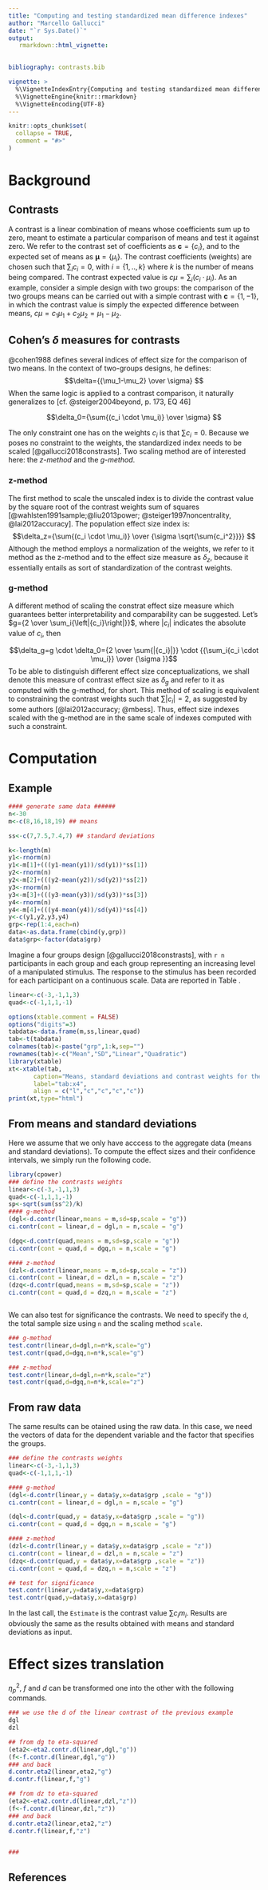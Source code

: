 ```yaml
---
title: "Computing and testing standardized mean difference indexes"
author: "Marcello Gallucci"
date: "`r Sys.Date()`"
output: 
   rmarkdown::html_vignette:
      

bibliography: contrasts.bib

vignette: >
  %\VignetteIndexEntry{Computing and testing standardized mean difference indexes}
  %\VignetteEngine{knitr::rmarkdown}
  %\VignetteEncoding{UTF-8}
---
```


```r
knitr::opts_chunk$set(
  collapse = TRUE,
  comment = "#>"
)


```


# Background

## Contrasts 

A contrast is a linear combination of means whose coefficients sum up to zero, meant to estimate a particular comparison of means and test it against zero. We refer to the contrast set of coefficients as $\boldsymbol{c}=\{c_i\}$, and to the expected set of means as $\boldsymbol{\mu}=\{\mu_i\}$. The contrast coefficients (weights) are chosen such that $\sum_i{c_i}=0$, with $i=\{1,..,k\}$ where $k$ is the number of means being compared. The contrast expected value is $c\mu=\sum_i{(c_i \cdot \mu_i)}$. As an example, consider a simple design with two groups: the comparison of the two groups means can be carried out with a simple contrast with $\boldsymbol{c}=\{1,-1\}$, in which the contrast value is simply the expected difference between means, $c\mu=c_1\mu_1+c_2\mu_2=\mu_1-\mu_2$.  

## Cohen's $\delta$ measures for contrasts

@cohen1988 defines several indices of effect size for the comparison of two means. In the context of two-groups designs, he defines:
$$\delta={{\mu_1-\mu_2} \over \sigma} $$ 
When the same logic is applied to a contrast comparison, it naturally generalizes to [cf. @steiger2004beyond, p. 173, EQ 46] 

$$\delta_0={\sum{(c_i \cdot \mu_i)} \over \sigma} $$ 

The only constraint one has on the weights $c_i$ is that $\sum{c_i}=0$. Because we poses no constraint to the weights, the standardized index needs to be scaled [@gallucci2018constrasts]. Two scaling method are of interested here: the _z-method_ and the _g-method_.  

### z-method

The first method to scale the unscaled index is to divide the contrast value by the square root of the contrast weights sum of squares [@wahlsten1991sample;@liu2013power; @steiger1997noncentrality, @lai2012accuracy]. The population effect size index is:
$$\delta_z={\sum{(c_i \cdot \mu_i)} \over {\sigma \sqrt{\sum{c_i^2}}}} $$
Although the method employs a normalization of the weights, we refer to it method as the z-method and to the effect size measure as $\delta_z$, because it essentially entails as sort of standardization of the contrast weights.

### g-method

A different method of scaling the constrat effect size measure which guarantees better interpretability and comparability can be suggested. Let's $g={2 \over \sum_i{\left|{c_i}\right|}}$, where $|c_i|$ indicates the absolute value of $c_i$, then  

$$\delta_g=g \cdot \delta_0={2 \over \sum{|{c_i}|}} \cdot {{\sum_i{c_i \cdot \mu_i}} \over  {\sigma }}$$
To be able to distinguish different effect size conceptualizations, we shall denote this measure of contrast effect size as $\delta_g$ and refer to it as computed with the g-method, for short. This method of scaling is equivalent to constraining the contrast weights such that $\sum{|c_i|}=2$, as suggested by some authors [@lai2012accuracy; @mbess]. Thus, effect size indexes scaled with the g-method are in the same scale of indexes computed with such a constraint.


# Computation

## Example
```r
#### generate same data ######
n<-30
m<-c(8,16,18,19) ## means

ss<-c(7,7.5,7.4,7) ## standard deviations

k<-length(m)
y1<-rnorm(n)
y1<-m[1]+(((y1-mean(y1))/sd(y1))*ss[1])
y2<-rnorm(n)
y2<-m[2]+(((y2-mean(y2))/sd(y2))*ss[2])
y3<-rnorm(n)
y3<-m[3]+(((y3-mean(y3))/sd(y3))*ss[3])
y4<-rnorm(n)
y4<-m[4]+(((y4-mean(y4))/sd(y4))*ss[4])
y<-c(y1,y2,y3,y4)
grp<-rep(1:4,each=n)
data<-as.data.frame(cbind(y,grp))
data$grp<-factor(data$grp)


```

Imagine a four groups design [@gallucci2018constrasts], with `r n` participants in each group and each group representing an increasing level of a manipulated stimulus. The response to the stimulus has been recorded for each participant on a continuous scale. Data are reported in Table \ref{tab:x4}. 

```r
linear<-c(-3,-1,1,3)
quad<-c(-1,1,1,-1)

options(xtable.comment = FALSE)
options("digits"=3)
tabdata<-data.frame(m,ss,linear,quad)
tab<-t(tabdata)
colnames(tab)<-paste("grp",1:k,sep="")
rownames(tab)<-c("Mean","SD","Linear","Quadratic")
library(xtable)
xt<-xtable(tab,
       caption="Means, standard deviations and contrast weights for the four groups example",
       label="tab:x4",
       align = c("l","c","c","c","c"))
print(xt,type="html")
```




## From means and standard deviations

Here we assume that we only have acccess to the aggregate data (means and standard deviations). To compute the effect sizes and their confidence intervals, we simply run the following code.

```r
library(cpower)
### define the contrasts weights
linear<-c(-3,-1,1,3)
quad<-c(-1,1,1,-1)
sp<-sqrt(sum(ss^2)/k)
#### g-method
(dgl<-d.contr(linear,means = m,sd=sp,scale = "g"))
ci.contr(cont = linear,d = dgl,n = n,scale = "g")

(dgq<-d.contr(quad,means = m,sd=sp,scale = "g"))
ci.contr(cont = quad,d = dgq,n = n,scale = "g")

#### z-method
(dzl<-d.contr(linear,means = m,sd=sp,scale = "z"))
ci.contr(cont = linear,d = dzl,n = n,scale = "z")
(dzq<-d.contr(quad,means = m,sd=sp,scale = "z"))
ci.contr(cont = quad,d = dzq,n = n,scale = "z")



```

We can  also test for significance the contrasts. We need to specify the `d`, the total sample size using `n` and the scaling method `scale`.

```r

### g-method
test.contr(linear,d=dgl,n=n*k,scale="g")
test.contr(quad,d=dgq,n=n*k,scale="g")

### z-method
test.contr(linear,d=dgl,n=n*k,scale="z")
test.contr(quad,d=dgq,n=n*k,scale="z")

```

## From raw data

The same results can be otained using the raw data. In this case, we need the vectors of data for the dependent variable and the factor that specifies the groups. 

```r
### define the contrasts weights
linear<-c(-3,-1,1,3)
quad<-c(-1,1,1,-1)

#### g-method
(dgl<-d.contr(linear,y = data$y,x=data$grp ,scale = "g"))
ci.contr(cont = linear,d = dgl,n = n,scale = "g")

(dql<-d.contr(quad,y = data$y,x=data$grp ,scale = "g"))
ci.contr(cont = quad,d = dgq,n = n,scale = "g")

#### z-method
(dzl<-d.contr(linear,y = data$y,x=data$grp ,scale = "z"))
ci.contr(cont = linear,d = dzl,n = n,scale = "z")
(dzq<-d.contr(quad,y = data$y,x=data$grp ,scale = "z"))
ci.contr(cont = quad,d = dzq,n = n,scale = "z")

## test for significance 
test.contr(linear,y=data$y,x=data$grp)
test.contr(quad,y=data$y,x=data$grp)


```

In the last call, the `Estimate` is the contrast value $\sum{c_im_i}$. Results are obviously the same as the results obtained with means and standard deviations as input.


# Effect sizes translation

$\eta_p^2$, $f$ and $d$ can be transformed one into the other with the following commands.

```r
### we use the d of the linear contrast of the previous example
dgl
dzl

## from dg to eta-squared
(eta2<-eta2.contr.d(linear,dgl,"g"))
(f<-f.contr.d(linear,dgl,"g"))
### and back
d.contr.eta2(linear,eta2,"g")
d.contr.f(linear,f,"g")

## from dz to eta-squared
(eta2<-eta2.contr.d(linear,dzl,"z"))
(f<-f.contr.d(linear,dzl,"z"))
### and back
d.contr.eta2(linear,eta2,"z")
d.contr.f(linear,f,"z")


### 
```


## References
